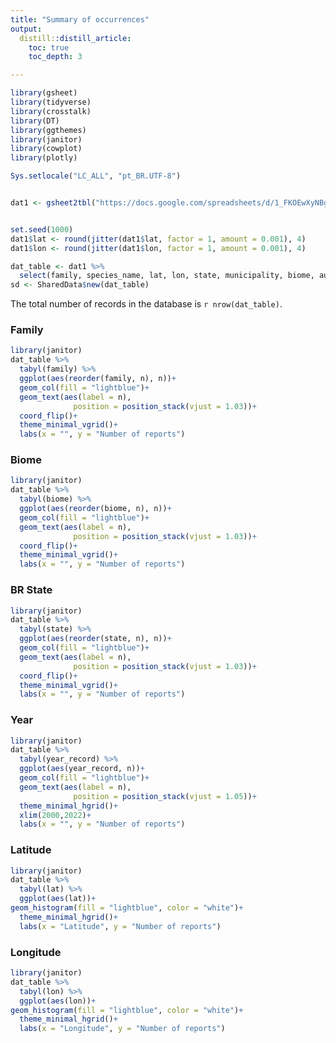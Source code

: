 ```yaml
---
title: "Summary of occurrences"
output:
  distill::distill_article:
    toc: true
    toc_depth: 3

---
```




```r

library(gsheet)
library(tidyverse)
library(crosstalk)
library(DT)
library(ggthemes)
library(janitor)
library(cowplot)
library(plotly)

Sys.setlocale("LC_ALL", "pt_BR.UTF-8")


dat1 <- gsheet2tbl("https://docs.google.com/spreadsheets/d/1_FKOEwXyNBgc8MnzMVoQvFsl1Llae_VGNjgj5K0CaH8/edit?usp=sharing")


set.seed(1000)
dat1$lat <- round(jitter(dat1$lat, factor = 1, amount = 0.001), 4)
dat1$lon <- round(jitter(dat1$lon, factor = 1, amount = 0.001), 4)
```

```r
dat_table <- dat1 %>%
  select(family, species_name, lat, lon, state, municipality, biome, author_record, year_record)
sd <- SharedData$new(dat_table)
```

The total number of records in the database is `r nrow(dat_table)`.

### Family

```r
library(janitor)
dat_table %>%
  tabyl(family) %>% 
  ggplot(aes(reorder(family, n), n))+
  geom_col(fill = "lightblue")+
  geom_text(aes(label = n),
              position = position_stack(vjust = 1.03))+
  coord_flip()+
  theme_minimal_vgrid()+
  labs(x = "", y = "Number of reports")

```

### Biome

```r
library(janitor)
dat_table %>%
  tabyl(biome) %>% 
  ggplot(aes(reorder(biome, n), n))+
  geom_col(fill = "lightblue")+
  geom_text(aes(label = n),
              position = position_stack(vjust = 1.03))+
  coord_flip()+
  theme_minimal_vgrid()+
  labs(x = "", y = "Number of reports")

```

### BR State

```r
library(janitor)
dat_table %>%
  tabyl(state) %>% 
  ggplot(aes(reorder(state, n), n))+
  geom_col(fill = "lightblue")+
  geom_text(aes(label = n),
              position = position_stack(vjust = 1.03))+
  coord_flip()+
  theme_minimal_vgrid()+
  labs(x = "", y = "Number of reports")

```



### Year

```r
library(janitor)
dat_table %>%
  tabyl(year_record) %>% 
  ggplot(aes(year_record, n))+
  geom_col(fill = "lightblue")+
  geom_text(aes(label = n),
              position = position_stack(vjust = 1.05))+
  theme_minimal_hgrid()+
  xlim(2000,2022)+
  labs(x = "", y = "Number of reports")

```

### Latitude

```r
library(janitor)
dat_table %>%
  tabyl(lat) %>% 
  ggplot(aes(lat))+
geom_histogram(fill = "lightblue", color = "white")+
  theme_minimal_hgrid()+
  labs(x = "Latitude", y = "Number of reports")

```


### Longitude

```r
library(janitor)
dat_table %>%
  tabyl(lon) %>% 
  ggplot(aes(lon))+
geom_histogram(fill = "lightblue", color = "white")+
  theme_minimal_hgrid()+
  labs(x = "Longitude", y = "Number of reports")

```